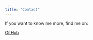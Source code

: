```yaml
---
title: "Contact"
---
```


If you want to know me more, find me on:

[GitHub](https://github.com/YimiaoYuan09)